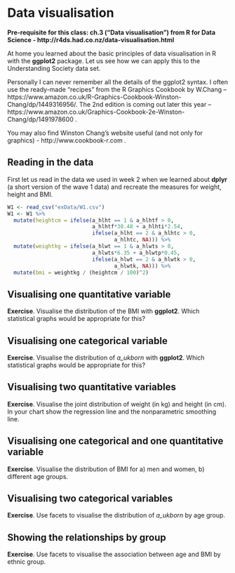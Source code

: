 # Data visualisation {#datavis}

**Pre-requisite for this class: ch.3 ("Data visualisation") from R for Data Science - http://r4ds.had.co.nz/data-visualisation.html**

At home you learned about the basic principles of data visualisation in R with the **ggplot2** package. Let us see how we can apply this to the Understanding Society data set.

Personally I can never remember all the details of the ggplot2 syntax. I often use the ready-made "recipes" from the R Graphics Cookbook by W.Chang -- https://www.amazon.co.uk/R-Graphics-Cookbook-Winston-Chang/dp/1449316956/. The 2nd edition is coming out later this year -- https://www.amazon.co.uk/Graphics-Cookbook-2e-Winston-Chang/dp/1491978600 .

You may also find Winston Chang's website useful (and not only for graphics) - http://www.cookbook-r.com .

## Reading in the data

First let us read in the data we used in week 2 when we learned about **dplyr** (a short version of the wave 1 data) and recreate the measures for weight, height and BMI.

```r
W1 <- read_csv("exData/W1.csv")
W1 <- W1 %>%
  mutate(heightcm = ifelse(a_hlht == 1 & a_hlhtf > 0, 
                           a_hlhtf*30.48 + a_hlhti*2.54,
                           ifelse(a_hlht == 2 & a_hlhtc > 0, 
                                  a_hlhtc, NA))) %>%
  mutate(weightkg = ifelse(a_hlwt == 1 & a_hlwts > 0, 
                           a_hlwts*6.35 + a_hlwtp*0.45,
                           ifelse(a_hlwt == 2 & a_hlwtk > 0, 
                                  a_hlwtk, NA))) %>%
  mutate(bmi = weightkg / (heightcm / 100)^2)

```

## Visualising one quantitative variable

**Exercise**. Visualise the distribution of the BMI with **ggplot2**. Which statistical graphs would be appropriate for this?

## Visualising one categorical variable

**Exercise**. Visualise the distribution of *a_ukborn* with **ggplot2**. Which statistical graphs would be appropriate for this?

## Visualising two quantitative variables

**Exercise**. Visualise the joint distribution of weight (in kg) and height (in cm). In your chart show the regression line and the nonparametric smoothing line.

## Visualising one categorical and one quantitative variable

**Exercise**. Visualise the distribution of BMI for a) men and women, b) different age groups.

## Visualising two categorical variables

**Exercise**. Use facets to visualise the distribution of *a_ukborn* by age group.

## Showing the relationships by group

**Exercise**. Use facets to visualise the association between age and BMI by ethnic group.


















